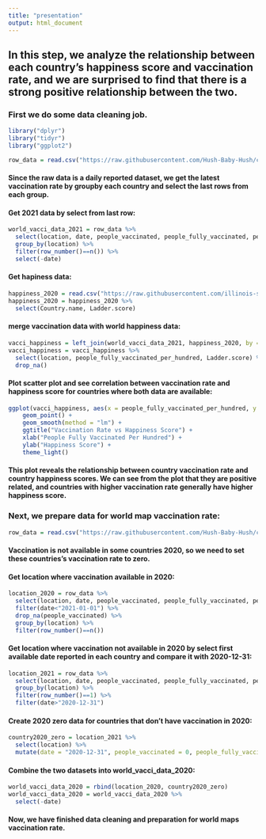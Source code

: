 ```yaml
---
title: "presentation"
output: html_document
---
```


## In this step, we analyze the relationship between each country's happiness score and vaccination rate, and we are surprised to find that there is a strong positive relationship between the two. 

### First we do some data cleaning job. 
```r
library("dplyr")
library("tidyr")
library("ggplot2")
```

```r
row_data = read.csv("https://raw.githubusercontent.com/Hush-Baby-Hush/covid-19-data/master/public/data/vaccinations/vaccinations.csv")
```

#### Since the raw data is a daily reported dataset, we get the latest vaccination rate by groupby each country and select the last rows from each group.

#### Get 2021 data by select from last row:
```r
world_vacci_data_2021 = row_data %>%
  select(location, date, people_vaccinated, people_fully_vaccinated, people_vaccinated_per_hundred, people_fully_vaccinated_per_hundred) %>% 
  group_by(location) %>% 
  filter(row_number()==n()) %>% 
  select(-date)
```


#### Get hapiness data:
```r
happiness_2020 = read.csv("https://raw.githubusercontent.com/illinois-stat447/fa21-prj-shiyuan8-sw20-zihanz12-zl32/master/data/world-happiness-report-2020.csv?token=ANGGHITN6HBZTJCVIN66RETBXLPVK")
happiness_2020 = happiness_2020 %>%
  select(Country.name, Ladder.score)
```


#### merge vaccination data with world happiness data:
```r
vacci_happiness = left_join(world_vacci_data_2021, happiness_2020, by = c("location"="Country.name"))
vacci_happiness = vacci_happiness %>%
  select(location, people_fully_vaccinated_per_hundred, Ladder.score) %>%
  drop_na()
```


#### Plot scatter plot and see correlation between vaccination rate and happiness score for countries where both data are available:
```r
ggplot(vacci_happiness, aes(x = people_fully_vaccinated_per_hundred, y = Ladder.score)) +
    geom_point() +
    geom_smooth(method = "lm") +
    ggtitle("Vaccination Rate vs Happiness Score") +
    xlab("People Fully Vaccinated Per Hundred") +
    ylab("Happiness Score") +
    theme_light()
```


#### This plot reveals the relationship between country vaccination rate and country happiness scores. We can see from the plot that they are positive related, and countries with higher vaccination rate generally have higher happiness score. 


### Next, we prepare data for world map vaccination rate:
```r
row_data = read.csv("https://raw.githubusercontent.com/Hush-Baby-Hush/covid-19-data/master/public/data/vaccinations/vaccinations.csv")
```


#### Vaccination is not available in some countries 2020, so we need to set these countries's vaccination rate to zero. 

#### Get location where vaccination available in 2020:
```r
location_2020 = row_data %>%
  select(location, date, people_vaccinated, people_fully_vaccinated, people_vaccinated_per_hundred, people_fully_vaccinated_per_hundred) %>% 
  filter(date<"2021-01-01") %>% 
  drop_na(people_vaccinated) %>% 
  group_by(location) %>% 
  filter(row_number()==n())
```


#### Get location where vaccination not available in 2020 by select first available date reported in each country and compare it with 2020-12-31:
```r
location_2021 = row_data %>%
  select(location, date, people_vaccinated, people_fully_vaccinated, people_vaccinated_per_hundred, people_fully_vaccinated_per_hundred) %>% 
  group_by(location) %>% 
  filter(row_number()==1) %>% 
  filter(date>"2020-12-31")
```


#### Create 2020 zero data for countries that don't have vaccination in 2020:
```r
country2020_zero = location_2021 %>%
  select(location) %>%
  mutate(date = "2020-12-31", people_vaccinated = 0, people_fully_vaccinated = 0, people_vaccinated_per_hundred = 0, people_fully_vaccinated_per_hundred = 0)
```


#### Combine the two datasets into world_vacci_data_2020:
```r
world_vacci_data_2020 = rbind(location_2020, country2020_zero)
world_vacci_data_2020 = world_vacci_data_2020 %>%
  select(-date) 
```

#### Now, we have finished data cleaning and preparation for world maps vaccination rate. 
